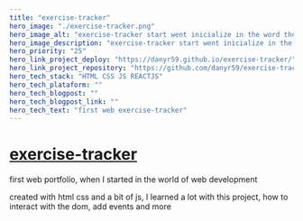 ```yaml
---
title: "exercise-tracker"
hero_image: "./exercise-tracker.png"
hero_image_alt: "exercise-tracker start went inicialize in the word the development Web"
hero_image_description: "exercise-tracker start went inicialize in the word the development Web"
hero_priority: "25"
hero_link_project_deploy: "https://danyr59.github.io/exercise-tracker/"
hero_link_project_repository: "https://github.com/danyr59/exercise-tracker"
hero_tech_stack: "HTML CSS JS REACTJS"
hero_tech_plataform: ""
hero_tech_blogpost: ""
hero_tech_blogpost_link: ""
hero_tech_text: "first web exercise-tracker"
---
```


# [exercise-tracker ](https://danyr59.github.io/exercise-tracker/ "exercise-tracker") 

first web portfolio, when I started in the world of web development

created with html css and a bit of js, I learned a lot with this project, how to interact with the dom, add events and more
